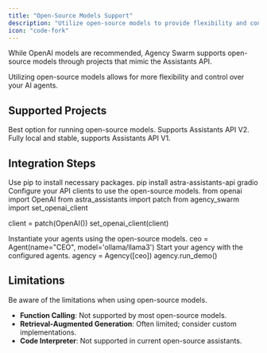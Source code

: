 ```yaml
---
title: "Open-Source Models Support"
description: "Utilize open-source models to provide flexibility and control over your AI agents."
icon: "code-fork"
---
```


While OpenAI models are recommended, Agency Swarm supports open-source models through projects that mimic the Assistants API.

<Info>
Utilizing open-source models allows for more flexibility and control over your AI agents.
</Info>

## Supported Projects

<CardGroup>

<Card title="Astra Assistants API" icon="rocket" iconType="solid" href="https://github.com/datastax/astra-assistants-api">
Best option for running open-source models. Supports Assistants API V2.
</Card>

<Card title="Open Assistant API" icon="users" iconType="solid" href="https://github.com/MLT-OSS/open-assistant-api">
Fully local and stable, supports Assistants API V1.
</Card>

</CardGroup>

## Integration Steps

<Steps>

<Step title="Install Required Packages" icon="download" iconType="solid">
Use pip to install necessary packages.

<CodeBlock language="bash">
pip install astra-assistants-api gradio
</CodeBlock>
</Step>

<Step title="Set Up API Clients" icon="cogs" iconType="solid">
Configure your API clients to use the open-source models.

<CodeBlock language="python">
from openai import OpenAI
from astra_assistants import patch
from agency_swarm import set_openai_client

client = patch(OpenAI())
set_openai_client(client)
</CodeBlock>
</Step>

<Step title="Create Agents with Open-Source Models" icon="user-plus" iconType="solid">
Instantiate your agents using the open-source models.

<CodeBlock language="python">
ceo = Agent(name="CEO", model='ollama/llama3')
</CodeBlock>
</Step>

<Step title="Run the Agency" icon="play" iconType="solid">
Start your agency with the configured agents.

<CodeBlock language="python">
agency = Agency([ceo])
agency.run_demo()
</CodeBlock>
</Step>

</Steps>

## Limitations

<Warning>
Be aware of the limitations when using open-source models.
</Warning>

- **Function Calling**: Not supported by most open-source models.
- **Retrieval-Augmented Generation**: Often limited; consider custom implementations.
- **Code Interpreter**: Not supported in current open-source assistants.